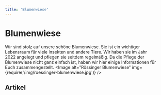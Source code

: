 ```yaml
---
title: 'Blumenwiese'
---
```




# Blumenwiese

Wir sind stolz auf unsere schöne Blumenwiese. Sie ist ein wichtiger Lebensraum für viele Insekten und andere Tiere. Wir haben sie im Jahr 2022 angelegt und pflegen sie seitdem regelmäßig. Da die Pflege der Blumenwiese nicht ganz einfach ist, haben wir hier einige Informationen für Euch zusammengestellt.
<Image
  alt="Rössinger Blumenwiese"
  img={require('/img/roessinger-blumenwiese.jpg')}
/>

## Artikel

<DocCardList />
